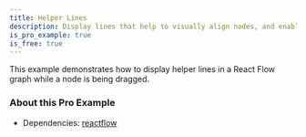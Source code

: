 ```yaml
---
title: Helper Lines
description: Display lines that help to visually align nodes, and enable nodes to be snapped into place when dropped
is_pro_example: true
is_free: true
---
```



<ExampleLayout>
This example demonstrates how to display helper lines in a React Flow graph while a node is being dragged.

<ProExampleViewer slug="helper-lines" />

### About this Pro Example

- Dependencies: [reactflow](https://www.npmjs.com/package/reactflow)

</ExampleLayout>
